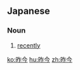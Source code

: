 ==Japanese==
{{ja-kanjitab|さく‎|k1=さっ|こん|yomi=o}}

===Noun===
{{ja-noun|さっこん}}

# [[recently]]

[[ko:昨今]]
[[hu:昨今]]
[[zh:昨今]]